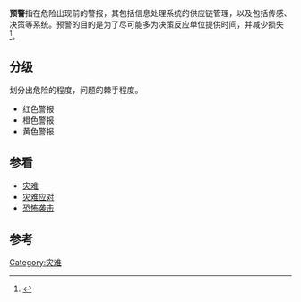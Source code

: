 '''预警'''指在危险出现前的警报，其包括信息处理系统的供应链管理，以及包括传感、决策等系统。预警的目的是为了尽可能多为决策反应单位提供时间，并减少损失<ref>{{cite journal|last=Waidyanatha|first=Nuwan|title=Towards a typology of integrated functional early warning systems|journal=International Journal of Critical Infrastructures|year=2010|volume=6|series=No 1|pages=31–51|url=http://www.inderscience.com/info/inarticle.php?artid=29575|accessdate=3 August 2012|doi=10.1504/ijcis.2010.029575|archive-date=2019-06-18|archive-url=https://web.archive.org/web/20190618192043/https://www.inderscience.com/info/inarticle.php?artid=29575|dead-url=no}}</ref>。

==分级==
划分出危险的程度，问题的棘手程度。

*红色警报
*橙色警报
*黄色警报

==参看==
*[[灾难|灾难]]
*[[灾难应对|灾难应对]]
*[[恐怖袭击|恐怖袭击]]

==参考==
{{reflist}}
[[Category:灾难|Category:灾难]]